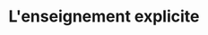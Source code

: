 ---
expert: ""
metadata:
  title: "L'enseignement explicite - Out of the Books"
  description: >-
    Rencontre avec Steve Bissonnette
  robots:
    index: true
    follow: true
published: true
title: "L'enseignement explicite"
description: >-
  Rencontre avec Steve Bissonnette
publishDate: 2023-11-06T00:00:00.000Z
category: live
tags:
  - live
  - education
image: "https://i.ytimg.com/vi/3e4dmD6ZSkI/sddefault.jpg"
duration: "49min"
media:
  type: "youtube"
  videoUrl: "https://www.youtube.com/watch?v=3e4dmD6ZSkI"
---